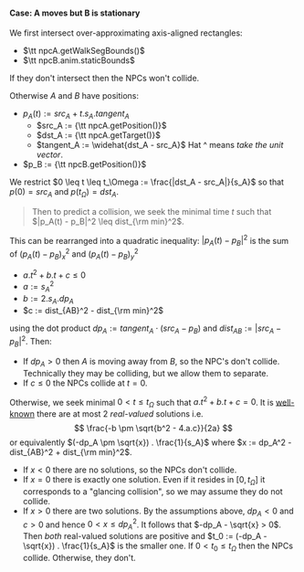 
#### Case: A moves but B is stationary

We first intersect over-approximating axis-aligned rectangles:
- $\tt npcA.getWalkSegBounds()$
- $\tt npcB.anim.staticBounds$

If they don't intersect then the NPCs won't collide.<QedIcon/>

Otherwise $A$ and $B$ have positions:
- $p_A(t) := src_A + t . s_A . tangent_A$
  - $src_A := {\tt npcA.getPosition()}$
  - $dst_A := {\tt npcA.getTarget()}$
  - $tangent_A := \widehat{dst_A - src_A}$ <SideNote>Hat ^ means <i>take the unit vector</i>.</SideNote>
- $p_B := {\tt npcB.getPosition()}$

We restrict $0 \leq t \leq t_\Omega := \frac{|dst_A - src_A|}{s_A}$ so that $p(0) = src_A$ and $p(t_\Omega) = dst_A$.
> Then to predict a collision,
> we seek the minimal time $t$ such that $|p_A(t) - p_B|^2 \leq dist_{\rm min}^2$.

This can be rearranged into a quadratic inequality: <SideNote>$|p_A(t) - p_B|^2$ is the sum of $(p_A(t) - p_B)_x^2$ and $(p_A(t) - p_B)_y^2$</SideNote>
- $a.t^2 + b.t + c ≤ 0$
- $a := s_A^2$
- $b := 2.s_A . dp_A$
- $c := dist_{AB}^2 - dist_{\rm min}^2$

using the dot product $dp_A := tangent_A \cdot (src_A - p_B)$ and $dist_{AB} := |src_A - p_B|^2$.
Then:

- If $dp_A > 0$ then $A$ is moving away from $B$, so the NPC's don't collide.<QedIcon/> <SideNote>Technically they may be colliding, but we allow them to separate.</SideNote>
- If $c \leq 0$ the NPCs collide at $t = 0$.<QedIcon/>

Otherwise, we seek minimal $0 < t \leq t_\Omega$ such that $a.t^2 + b.t + c = 0$.
It is [well-known](https://en.wikipedia.org/wiki/Quadratic_equation) there are at most 2 _real-valued_ solutions i.e.
$$
\frac{-b \pm \sqrt{b^2 - 4.a.c}}{2a}
$$
or equivalently $(-dp_A \pm \sqrt{x}) . \frac{1}{s_A}$ where $x := dp_A^2 - dist_{AB}^2 + dist_{\rm min}^2$.
- If $x < 0$ there are no solutions, so the NPCs don't collide.<QedIcon/>
- If $x = 0$ there is exactly one solution. Even if it resides in $[0, t_\Omega]$ it corresponds to a "glancing collision",
  so we may assume they do not collide.<QedIcon/>
- If $x > 0$ there are two solutions.
  By the assumptions above, $dp_A < 0$ and $c > 0$ and hence $0 < x \leq dp_A^2$.
  It follows that $-dp_A - \sqrt{x} > 0$.
  Then _both_ real-valued solutions are positive and $t_0 := (-dp_A - \sqrt{x}) . \frac{1}{s_A}$ is the smaller one.
  If $0 < t_0 \leq t_\Omega$ then the NPCs collide.
  Otherwise, they don't.<QedIcon/>
